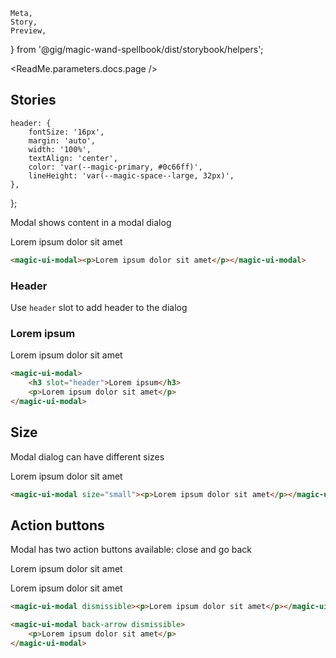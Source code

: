     Meta,
    Story,
    Preview,
} from '@gig/magic-wand-spellbook/dist/storybook/helpers';

<Meta title="UI Kit|Modal" />

<ReadMe.parameters.docs.page />

## Stories

    header: {
        fontSize: '16px',
        margin: 'auto',
        width: '100%',
        textAlign: 'center',
        color: 'var(--magic-primary, #0c66ff)',
        lineHeight: 'var(--magic-space--large, 32px)',
    },
};

Modal shows content in a modal dialog

<Preview>
    <Story name="Default">
        <magic-ui-modal>
            <p>Lorem ipsum dolor sit amet</p>
        </magic-ui-modal>
    </Story>
</Preview>

```html
<magic-ui-modal><p>Lorem ipsum dolor sit amet</p></magic-ui-modal>
```

### Header

Use `header` slot to add header to the dialog

<Preview>
    <Story name="Header">
        <magic-ui-modal>
            <h3 slot="header" style={styles.header}>
                Lorem ipsum
            </h3>
            <p>Lorem ipsum dolor sit amet</p>
        </magic-ui-modal>
    </Story>
</Preview>

```html
<magic-ui-modal>
    <h3 slot="header">Lorem ipsum</h3>
    <p>Lorem ipsum dolor sit amet</p>
</magic-ui-modal>
```

## Size

Modal dialog can have different sizes

<Preview>
    <Story name="Size">
        <magic-ui-modal size="small">
            <p>Lorem ipsum dolor sit amet</p>
        </magic-ui-modal>
    </Story>
</Preview>

```html
<magic-ui-modal size="small"><p>Lorem ipsum dolor sit amet</p></magic-ui-modal>
```

## Action buttons

Modal has two action buttons available: close and go back

<Preview>
    <Story name="Close">
        <magic-ui-modal dismissible>
            <p>Lorem ipsum dolor sit amet</p>
        </magic-ui-modal>
    </Story>
</Preview>

<Preview>
    <Story name="Go Back">
        <magic-ui-modal back-arrow dismissible>
            <p>Lorem ipsum dolor sit amet</p>
        </magic-ui-modal>
    </Story>
</Preview>

```html
<magic-ui-modal dismissible><p>Lorem ipsum dolor sit amet</p></magic-ui-modal>

<magic-ui-modal back-arrow dismissible>
    <p>Lorem ipsum dolor sit amet</p>
</magic-ui-modal>
```
